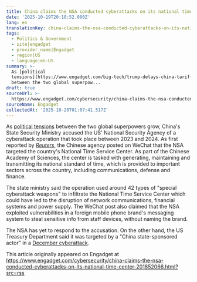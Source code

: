 ```yaml
---
title: China claims the NSA conducted cyberattacks on its national time center
date: '2025-10-19T20:18:52.000Z'
lang: en
translationKey: china-claims-the-nsa-conducted-cyberattacks-on-its-national-
tags:
  - Politics & Government
  - site|engadget
  - provider_name|Engadget
  - region|US
  - language|en-US
summary: >-
  As [political
  tensions](https://www.engadget.com/big-tech/trump-delays-china-tariff-increases-by-another-90-days-201443024.html)
  between the two global superpow...
draft: true
sourceUrl: >-
  https://www.engadget.com/cybersecurity/china-claims-the-nsa-conducted-cyberattacks-on-its-national-time-center-201852066.html?src=rss
sourceName: Engadget
collectedAt: '2025-10-20T01:07:41.517Z'
---
```

As [political tensions](https://www.engadget.com/big-tech/trump-delays-china-tariff-increases-by-another-90-days-201443024.html) between the two global superpowers grow, China's State Security Ministry accused the US' National Security Agency of a cyberattack operation that took place between 2023 and 2024. As first reported by [_Reuters_](https://www.reuters.com/world/china/china-accuses-us-cyber-breaches-national-time-centre-2025-10-19/), the Chinese agency posted on WeChat that the NSA targeted the country's National Time Service Center. As part of the Chinese Academy of Sciences, the center is tasked with generating, maintaining and transmitting its national standard of time, which is provided to important sectors across the country, including communications, defense and finance.

The state ministry said the operation used around 42 types of "special cyberattack weapons" to infiltrate the National Time Service Center which could have led to the disruption of network communications, financial systems and power supply. The WeChat post also claimed that the NSA exploited vulnerabilities in a foreign mobile phone brand's messaging system to steal sensitive info from staff devices, without naming the brand.

The NSA has yet to respond to the accusation. On the other hand, the US Treasury Department said it was targeted by a "China state-sponsored actor" in a [December cyberattack](https://www.engadget.com/cybersecurity/the-us-treasury-department-says-it-was-hacked-in-a-china-linked-cyberattack-230114104.html).

This article originally appeared on Engadget at https://www.engadget.com/cybersecurity/china-claims-the-nsa-conducted-cyberattacks-on-its-national-time-center-201852066.html?src=rss
